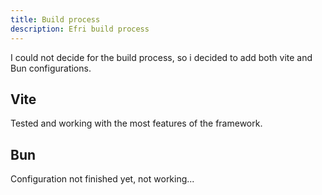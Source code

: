 ```yaml
---
title: Build process
description: Efri build process
---
```


I could not decide for the build process, so i decided to add both vite and Bun configurations.

## Vite

Tested and working with the most features of the framework.

## Bun

Configuration not finished yet, not working...